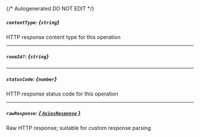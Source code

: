 {/* Autogenerated DO NOT EDIT  */}
##### `contentType`: *{`string`}*
HTTP response content type for this operation

---
##### `roomId?`: *{`string`}*

---
##### `statusCode`: *{`number`}*
HTTP response status code for this operation

---
##### `rawResponse`: [*{ `AxiosResponse` }*](https://axios-http.com/docs/res_schema)
Raw HTTP response; suitable for custom response parsing


